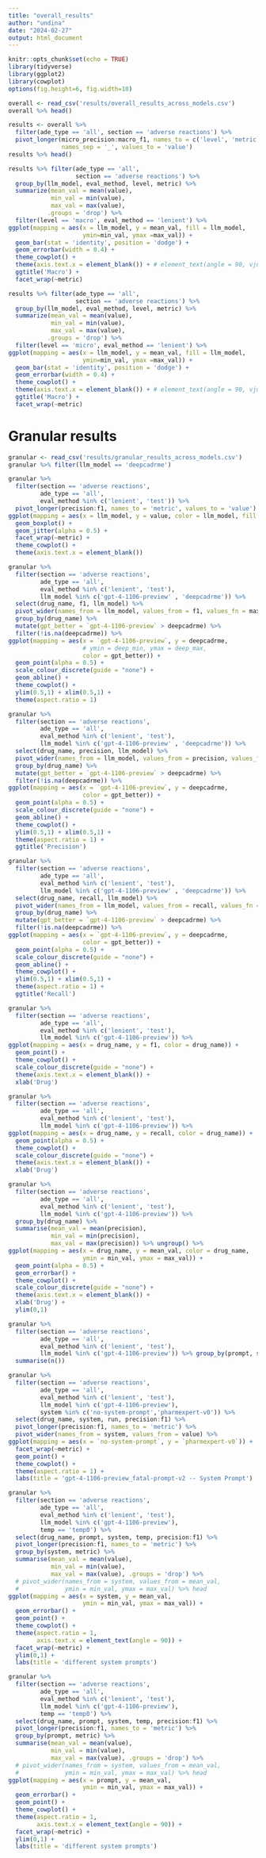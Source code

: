 ```yaml
---
title: "overall_results"
author: "undina"
date: "2024-02-27"
output: html_document
---
```


```r
knitr::opts_chunk$set(echo = TRUE)
library(tidyverse)
library(ggplot2)
library(cowplot)
options(fig.height=6, fig.width=10)
```

```r
overall <- read_csv('results/overall_results_across_models.csv')
overall %>% head()
```


```r
results <- overall %>%
  filter(ade_type == 'all', section == 'adverse reactions') %>%
  pivot_longer(micro_precision:macro_f1, names_to = c('level', 'metric'),
               names_sep = '_', values_to = 'value')
results %>% head()
```


```r
results %>% filter(ade_type == 'all',
                   section == 'adverse reactions') %>%
  group_by(llm_model, eval_method, level, metric) %>%
  summarize(mean_val = mean(value), 
            min_val = min(value),
            max_val = max(value),
           .groups = 'drop') %>% 
  filter(level == 'macro', eval_method == 'lenient') %>%
ggplot(mapping = aes(x = llm_model, y = mean_val, fill = llm_model,
                     ymin=min_val, ymax =max_val)) +
  geom_bar(stat = 'identity', position = 'dodge') +
  geom_errorbar(width = 0.4) + 
  theme_cowplot() +
  theme(axis.text.x = element_blank()) + # element_text(angle = 90, vjust = 0.5, hjust=1)) +
  ggtitle('Macro') +
  facet_wrap(~metric)
```


```r
results %>% filter(ade_type == 'all',
                   section == 'adverse reactions') %>%
  group_by(llm_model, eval_method, level, metric) %>%
  summarize(mean_val = mean(value), 
            min_val = min(value),
            max_val = max(value),
           .groups = 'drop') %>% 
  filter(level == 'micro', eval_method == 'lenient') %>%
ggplot(mapping = aes(x = llm_model, y = mean_val, fill = llm_model,
                     ymin=min_val, ymax =max_val)) +
  geom_bar(stat = 'identity', position = 'dodge') +
  geom_errorbar(width = 0.4) + 
  theme_cowplot() +
  theme(axis.text.x = element_blank()) + # element_text(angle = 90, vjust = 0.5, hjust=1)) +
  ggtitle('Macro') +
  facet_wrap(~metric)
```

# Granular results


```r
granular <- read_csv('results/granular_results_across_models.csv')
granular %>% filter(llm_model == 'deepcadrme')
```

```r
granular %>%
  filter(section == 'adverse reactions',
         ade_type == 'all',
         eval_method %in% c('lenient', 'test')) %>%
  pivot_longer(precision:f1, names_to = 'metric', values_to = 'value') %>%
ggplot(mapping = aes(x = llm_model, y = value, color = llm_model, fill = llm_model)) +
  geom_boxplot() +
  geom_jitter(alpha = 0.5) +
  facet_wrap(~metric) +
  theme_cowplot() +
  theme(axis.text.x = element_blank())
```


```r
granular %>%
  filter(section == 'adverse reactions',
         ade_type == 'all',
         eval_method %in% c('lenient', 'test'),
         llm_model %in% c('gpt-4-1106-preview' , 'deepcadrme')) %>% 
  select(drug_name, f1, llm_model) %>%
  pivot_wider(names_from = llm_model, values_from = f1, values_fn = max)  %>%
  group_by(drug_name) %>% 
  mutate(gpt_better = `gpt-4-1106-preview` > deepcadrme) %>% 
  filter(!is.na(deepcadrme)) %>% 
ggplot(mapping = aes(x = `gpt-4-1106-preview`, y = deepcadrme,
                     # ymin = deep_min, ymax = deep_max,
                     color = gpt_better)) +
  geom_point(alpha = 0.5) + 
  scale_colour_discrete(guide = "none") +
  geom_abline() +
  theme_cowplot() +
  ylim(0.5,1) + xlim(0.5,1) + 
  theme(aspect.ratio = 1)
```
```r
granular %>%
  filter(section == 'adverse reactions',
         ade_type == 'all',
         eval_method %in% c('lenient', 'test'),
         llm_model %in% c('gpt-4-1106-preview' , 'deepcadrme')) %>% 
  select(drug_name, precision, llm_model) %>%
  pivot_wider(names_from = llm_model, values_from = precision, values_fn = max)  %>%
  group_by(drug_name) %>% 
  mutate(gpt_better = `gpt-4-1106-preview` > deepcadrme) %>% 
  filter(!is.na(deepcadrme)) %>% 
ggplot(mapping = aes(x = `gpt-4-1106-preview`, y = deepcadrme,
                     color = gpt_better)) +
  geom_point(alpha = 0.5) + 
  scale_colour_discrete(guide = "none") +
  geom_abline() +
  theme_cowplot() +
  ylim(0.5,1) + xlim(0.5,1) + 
  theme(aspect.ratio = 1) +
  ggtitle('Precision')
```

```r
granular %>%
  filter(section == 'adverse reactions',
         ade_type == 'all',
         eval_method %in% c('lenient', 'test'),
         llm_model %in% c('gpt-4-1106-preview' , 'deepcadrme')) %>% 
  select(drug_name, recall, llm_model) %>%
  pivot_wider(names_from = llm_model, values_from = recall, values_fn = max)  %>%
  group_by(drug_name) %>% 
  mutate(gpt_better = `gpt-4-1106-preview` > deepcadrme) %>% 
  filter(!is.na(deepcadrme)) %>% 
ggplot(mapping = aes(x = `gpt-4-1106-preview`, y = deepcadrme,
                     color = gpt_better)) +
  geom_point(alpha = 0.5) + 
  scale_colour_discrete(guide = "none") +
  geom_abline() +
  theme_cowplot() +
  ylim(0.5,1) + xlim(0.5,1) + 
  theme(aspect.ratio = 1) +
  ggtitle('Recall')
```


```r
granular %>%
  filter(section == 'adverse reactions',
         ade_type == 'all',
         eval_method %in% c('lenient', 'test'),
         llm_model %in% c('gpt-4-1106-preview')) %>% 
ggplot(mapping = aes(x = drug_name, y = f1, color = drug_name)) +
  geom_point() +
  theme_cowplot() +
  scale_colour_discrete(guide = "none") +
  theme(axis.text.x = element_blank()) + 
  xlab('Drug')
```
```r
granular %>%
  filter(section == 'adverse reactions',
         ade_type == 'all',
         eval_method %in% c('lenient', 'test'),
         llm_model %in% c('gpt-4-1106-preview')) %>% 
ggplot(mapping = aes(x = drug_name, y = recall, color = drug_name)) +
  geom_point(alpha = 0.5) +
  theme_cowplot() +
  scale_colour_discrete(guide = "none") +
  theme(axis.text.x = element_blank()) + 
  xlab('Drug')
```



```r
granular %>%
  filter(section == 'adverse reactions',
         ade_type == 'all',
         eval_method %in% c('lenient', 'test'),
         llm_model %in% c('gpt-4-1106-preview')) %>% 
  group_by(drug_name) %>%
  summarise(mean_val = mean(precision),
            min_val = min(precision),
            max_val = max(precision)) %>% ungroup() %>%
ggplot(mapping = aes(x = drug_name, y = mean_val, color = drug_name,
                     ymin = min_val, ymax = max_val)) +
  geom_point(alpha = 0.5) +
  geom_errorbar() +
  theme_cowplot() +
  scale_colour_discrete(guide = "none") +
  theme(axis.text.x = element_blank()) + 
  xlab('Drug') +
  ylim(0,1)
```

```r
granular %>%
  filter(section == 'adverse reactions',
         ade_type == 'all',
         eval_method %in% c('lenient', 'test'),
         llm_model %in% c('gpt-4-1106-preview')) %>% group_by(prompt, system, temp) %>%
  summarise(n())

granular %>%
  filter(section == 'adverse reactions',
         ade_type == 'all',
         eval_method %in% c('lenient', 'test'),
         llm_model %in% c('gpt-4-1106-preview'),
         system %in% c('no-system-prompt','pharmexpert-v0')) %>% 
  select(drug_name, system, run, precision:f1) %>%
  pivot_longer(precision:f1, names_to = 'metric') %>% 
  pivot_wider(names_from = system, values_from = value) %>% 
ggplot(mapping = aes(x = `no-system-prompt`, y = `pharmexpert-v0`)) +
  facet_wrap(~metric) +
  geom_point() + 
  theme_cowplot() +
  theme(aspect.ratio = 1) +
  labs(title = 'gpt-4-1106-preview_fatal-prompt-v2 -- System Prompt')
```



```r
granular %>%
  filter(section == 'adverse reactions',
         ade_type == 'all',
         eval_method %in% c('lenient', 'test'),
         llm_model %in% c('gpt-4-1106-preview'),
         temp == 'temp0') %>% 
  select(drug_name, prompt, system, temp, precision:f1) %>%
  pivot_longer(precision:f1, names_to = 'metric') %>% 
  group_by(system, metric) %>%
  summarise(mean_val = mean(value), 
            min_val = min(value), 
            max_val = max(value), .groups = 'drop') %>% 
  # pivot_wider(names_from = system, values_from = mean_val,
  #             ymin = min_val, ymax = max_val) %>% head
ggplot(mapping = aes(x = system, y = mean_val,
                     ymin = min_val, ymax = max_val)) +
  geom_errorbar() + 
  geom_point() + 
  theme_cowplot() +
  theme(aspect.ratio = 1,
        axis.text.x = element_text(angle = 90)) +
  facet_wrap(~metric) +
  ylim(0,1) + 
  labs(title = 'different system prompts') 
```


```r
granular %>%
  filter(section == 'adverse reactions',
         ade_type == 'all',
         eval_method %in% c('lenient', 'test'),
         llm_model %in% c('gpt-4-1106-preview'),
         temp == 'temp0') %>% 
  select(drug_name, prompt, system, temp, precision:f1) %>%
  pivot_longer(precision:f1, names_to = 'metric') %>% 
  group_by(prompt, metric) %>%
  summarise(mean_val = mean(value), 
            min_val = min(value), 
            max_val = max(value), .groups = 'drop') %>% 
  # pivot_wider(names_from = system, values_from = mean_val,
  #             ymin = min_val, ymax = max_val) %>% head
ggplot(mapping = aes(x = prompt, y = mean_val,
                     ymin = min_val, ymax = max_val)) +
  geom_errorbar() + 
  geom_point() + 
  theme_cowplot() +
  theme(aspect.ratio = 1,
        axis.text.x = element_text(angle = 90)) +
  facet_wrap(~metric) +
  ylim(0,1) + 
  labs(title = 'different system prompts') 
```


